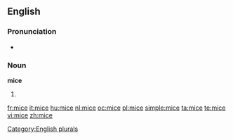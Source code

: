 ==English==

===Pronunciation===
*{{rhymes|aɪs}}

===Noun===
'''mice'''

# {{irregular plural of|[[mouse]]}}

[[Category:English plurals]]

[[fr:mice]]
[[it:mice]]
[[hu:mice]]
[[nl:mice]]
[[oc:mice]]
[[pl:mice]]
[[simple:mice]]
[[ta:mice]]
[[te:mice]]
[[vi:mice]]
[[zh:mice]]
